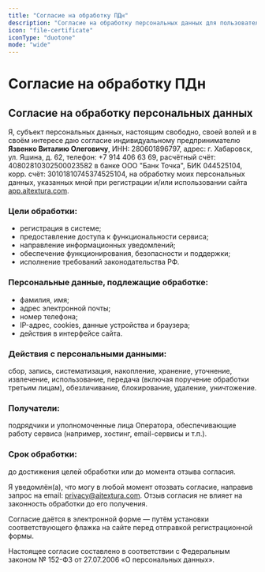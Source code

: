 ```yaml
---
title: "Согласие на обработку ПДн"
description: "Согласие на обработку персональных данных для пользователей AI TEXTURA"
icon: "file-certificate"
iconType: "duotone"
mode: "wide"
---
```


# Согласие на обработку ПДн

## Согласие на обработку персональных данных

Я, субъект персональных данных, настоящим свободно, своей волей и в своём интересе даю согласие индивидуальному предпринимателю **Язвенко Виталию Олеговичу**,
ИНН: 280601896797,
адрес: г. Хабаровск, ул. Яшина, д. 62,
телефон: +7 914 406 63 69,
расчётный счёт: 40802810302500023582
в банке ООО "Банк Точка", БИК 044525104,
корр. счёт: 30101810745374525104,
на обработку моих персональных данных, указанных мной при регистрации и/или использовании сайта [app.aitextura.com](https://app.aitextura.com).

### Цели обработки:

- регистрация в системе;
- предоставление доступа к функциональности сервиса;
- направление информационных уведомлений;
- обеспечение функционирования, безопасности и поддержки;
- исполнение требований законодательства РФ.

### Персональные данные, подлежащие обработке:

- фамилия, имя;
- адрес электронной почты;
- номер телефона;
- IP-адрес, cookies, данные устройства и браузера;
- действия в интерфейсе сайта.

### Действия с персональными данными:

сбор, запись, систематизация, накопление, хранение, уточнение, извлечение, использование, передача (включая поручение обработки третьим лицам), обезличивание, блокирование, удаление, уничтожение.

### Получатели:

подрядчики и уполномоченные лица Оператора, обеспечивающие работу сервиса (например, хостинг, email-сервисы и т.п.).

### Срок обработки:

до достижения целей обработки или до момента отзыва согласия.

Я уведомлён(а), что могу в любой момент отозвать согласие, направив запрос на email: [privacy@aitextura.com](privacy@aitextura.com).
Отзыв согласия не влияет на законность обработки до его получения.

Согласие даётся в электронной форме — путём установки соответствующего флажка на сайте перед отправкой регистрационной формы.

Настоящее согласие составлено в соответствии с Федеральным законом № 152-ФЗ от 27.07.2006 «О персональных данных».
